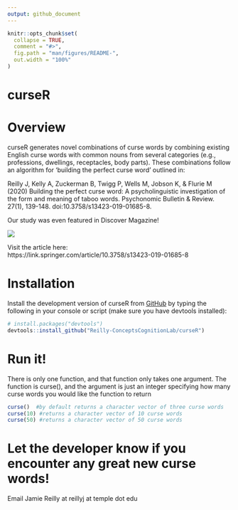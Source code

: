 ```yaml
---
output: github_document
---
```


<!-- README.md is generated from README.Rmd. Please edit that file -->

```r
knitr::opts_chunk$set(
  collapse = TRUE,
  comment = "#>",
  fig.path = "man/figures/README-",
  out.width = "100%"
)
```

# curseR

<!-- badges: start -->
<!-- badges: end -->

# Overview
curseR generates novel combinations of curse words by combining existing English curse words with common nouns from several categories (e.g., professions, dwellings, receptacles, body parts). These combinations follow an algorithm for 'building the perfect curse word' outlined in: <br/>

Reilly J, Kelly A, Zuckerman B, Twigg P, Wells M, Jobson K, & Flurie M (2020) Building the perfect curse word:  A psycholinguistic investigation of the form and meaning of taboo words. Psychonomic Bulletin & Review. 27(1), 139-148. doi:10.3758/s13423-019-01685-8. <br/>

Our study was even featured in Discover Magazine!  <br/>

![](https://reilly-lab.github.io/profane.png)

Visit the article here: <br/>
https://link.springer.com/article/10.3758/s13423-019-01685-8

# Installation
Install the development version of curseR from [GitHub](https://github.com/) by typing the following in your console or script (make sure you have devtools installed):

``` r
# install.packages("devtools")
devtools::install_github("Reilly-ConceptsCognitionLab/curseR")
```

# Run it!
There is only one function, and that function only takes one argument.
The function is curse(), and the argument is just an integer specifying how many curse words you would like the function to return
```r
curse()  #by default returns a character vector of three curse words
curse(10) #returns a character vector of 10 curse words
curse(50) #returns a character vector of 50 curse words
```

# Let the developer know if you encounter any great new curse words!
Email Jamie Reilly at  reillyj at temple dot edu 

